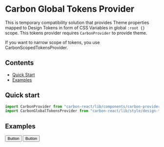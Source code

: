 


<Meta title="Documentation/Token Providers/Carbon Global Tokens Provider" />

# Carbon Global Tokens Provider

This is temporary compatibility solution that provides Theme properties mapped to Design Tokens in form of CSS Variables in global `:root {}` scope. This tokens provider requires `CarbonProvider` to provide theme.

If you want to narrow scope of tokens, you use <LinkTo kind="Documentation/Token Providers/Carbon Scoped Tokens Provider">CarbonScopedTokensProvider</LinkTo>.

## Contents

- [Quick Start](#quick-start)
- [Examples](#examples)

## Quick start

```javascript
import CarbonProvider from "carbon-react/lib/components/carbon-provider";
import CarbonGlobalTokensProvider from "carbon-react/lib/style/design-tokens/carbon-global-tokens-provider";
```

## Examples

<Preview>
  <Story name="default" parameters={{ themeSelector: { disable: true }}}>
    <CarbonProvider>
      <CarbonGlobalTokensProvider />
      <Button buttonType="primary">Button</Button>
    </CarbonProvider>
  </Story>
</Preview>

<Preview>
  <Story name="theming" parameters={{ themeSelector: { disable: true }}}>
    <CarbonProvider theme={sageTheme}>
      <CarbonGlobalTokensProvider />
      <Button buttonType="primary">Button</Button>
    </CarbonProvider>
  </Story>
</Preview>
